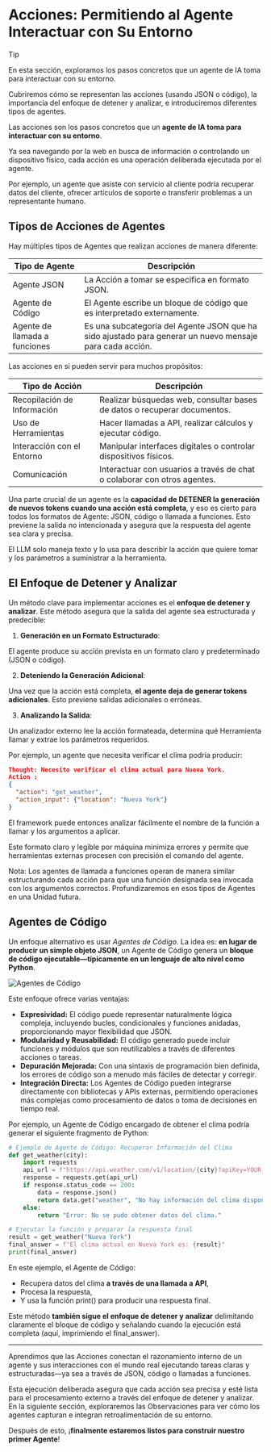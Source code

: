 # Acciones: Permitiendo al Agente Interactuar con Su Entorno

> [!TIP]
> En esta sección, exploramos los pasos concretos que un agente de IA toma para interactuar con su entorno. 
>
>  Cubriremos cómo se representan las acciones (usando JSON o código), la importancia del enfoque de detener y analizar, e introduciremos diferentes tipos de agentes.

Las acciones son los pasos concretos que un **agente de IA toma para interactuar con su entorno**. 

Ya sea navegando por la web en busca de información o controlando un dispositivo físico, cada acción es una operación deliberada ejecutada por el agente. 

Por ejemplo, un agente que asiste con servicio al cliente podría recuperar datos del cliente, ofrecer artículos de soporte o transferir problemas a un representante humano.

## Tipos de Acciones de Agentes

Hay múltiples tipos de Agentes que realizan acciones de manera diferente:

| Tipo de Agente          | Descripción                                                                                      |
|------------------------|--------------------------------------------------------------------------------------------------|
| Agente JSON                   | La Acción a tomar se especifica en formato JSON.                                                        |
| Agente de Código              | El Agente escribe un bloque de código que es interpretado externamente.                                 |
| Agente de llamada a funciones | Es una subcategoría del Agente JSON que ha sido ajustado para generar un nuevo mensaje para cada acción.|

Las acciones en sí pueden servir para muchos propósitos:

| Tipo de Acción           | Descripción                                                                              |
|--------------------------|------------------------------------------------------------------------------------------|
| Recopilación de Información| Realizar búsquedas web, consultar bases de datos o recuperar documentos.               |
| Uso de Herramientas        | Hacer llamadas a API, realizar cálculos y ejecutar código.                             |
| Interacción con el Entorno | Manipular interfaces digitales o controlar dispositivos físicos.                       |
| Comunicación               | Interactuar con usuarios a través de chat o colaborar con otros agentes.               |

Una parte crucial de un agente es la **capacidad de DETENER la generación de nuevos tokens cuando una acción está completa**, y eso es cierto para todos los formatos de Agente: JSON, código o llamada a funciones. Esto previene la salida no intencionada y asegura que la respuesta del agente sea clara y precisa.

El LLM solo maneja texto y lo usa para describir la acción que quiere tomar y los parámetros a suministrar a la herramienta.

## El Enfoque de Detener y Analizar

Un método clave para implementar acciones es el **enfoque de detener y analizar**. Este método asegura que la salida del agente sea estructurada y predecible:

1. **Generación en un Formato Estructurado**:

El agente produce su acción prevista en un formato claro y predeterminado (JSON o código).

2. **Deteniendo la Generación Adicional**:

Una vez que la acción está completa, **el agente deja de generar tokens adicionales**. Esto previene salidas adicionales o erróneas.

3. **Analizando la Salida**:

Un analizador externo lee la acción formateada, determina qué Herramienta llamar y extrae los parámetros requeridos.

Por ejemplo, un agente que necesita verificar el clima podría producir:


```json
Thought: Necesito verificar el clima actual para Nueva York.
Action :
{
  "action": "get_weather",
  "action_input": {"location": "Nueva York"}
}
```
El framework puede entonces analizar fácilmente el nombre de la función a llamar y los argumentos a aplicar.

Este formato claro y legible por máquina minimiza errores y permite que herramientas externas procesen con precisión el comando del agente.

Nota: Los agentes de llamada a funciones operan de manera similar estructurando cada acción para que una función designada sea invocada con los argumentos correctos.
Profundizaremos en esos tipos de Agentes en una Unidad futura.

## Agentes de Código

Un enfoque alternativo es usar *Agentes de Código*.
La idea es: **en lugar de producir un simple objeto JSON**, un Agente de Código genera un **bloque de código ejecutable—típicamente en un lenguaje de alto nivel como Python**. 

<img src="https://huggingface.co/datasets/agents-course/course-images/resolve/main/en/unit1/code-vs-json-actions.png" alt="Agentes de Código" />

Este enfoque ofrece varias ventajas:

- **Expresividad:** El código puede representar naturalmente lógica compleja, incluyendo bucles, condicionales y funciones anidadas, proporcionando mayor flexibilidad que JSON.
- **Modularidad y Reusabilidad:** El código generado puede incluir funciones y módulos que son reutilizables a través de diferentes acciones o tareas.
- **Depuración Mejorada:** Con una sintaxis de programación bien definida, los errores de código son a menudo más fáciles de detectar y corregir.
- **Integración Directa:** Los Agentes de Código pueden integrarse directamente con bibliotecas y APIs externas, permitiendo operaciones más complejas como procesamiento de datos o toma de decisiones en tiempo real.

Por ejemplo, un Agente de Código encargado de obtener el clima podría generar el siguiente fragmento de Python:

```python
# Ejemplo de Agente de Código: Recuperar Información del Clima
def get_weather(city):
    import requests
    api_url = f"https://api.weather.com/v1/location/{city}?apiKey=YOUR_API_KEY"
    response = requests.get(api_url)
    if response.status_code == 200:
        data = response.json()
        return data.get("weather", "No hay información del clima disponible")
    else:
        return "Error: No se pudo obtener datos del clima."

# Ejecutar la función y preparar la respuesta final
result = get_weather("Nueva York")
final_answer = f"El clima actual en Nueva York es: {result}"
print(final_answer)
```

En este ejemplo, el Agente de Código:

- Recupera datos del clima **a través de una llamada a API**,
- Procesa la respuesta,
- Y usa la función print() para producir una respuesta final.

Este método **también sigue el enfoque de detener y analizar** delimitando claramente el bloque de código y señalando cuando la ejecución está completa (aquí, imprimiendo el final_answer).

---

Aprendimos que las Acciones conectan el razonamiento interno de un agente y sus interacciones con el mundo real ejecutando tareas claras y estructuradas—ya sea a través de JSON, código o llamadas a funciones.

Esta ejecución deliberada asegura que cada acción sea precisa y esté lista para el procesamiento externo a través del enfoque de detener y analizar. En la siguiente sección, exploraremos las Observaciones para ver cómo los agentes capturan e integran retroalimentación de su entorno.

Después de esto, ¡**finalmente estaremos listos para construir nuestro primer Agente**!
